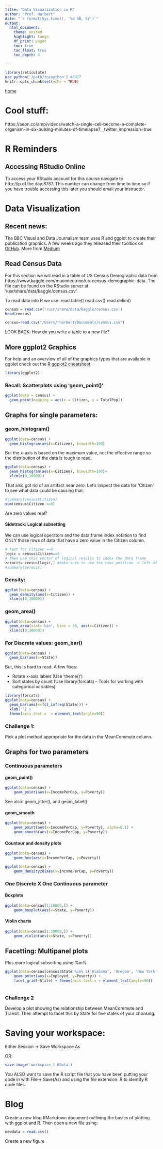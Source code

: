 ```yaml
---
title: "Data Visualization in R"
author: "Prof. Harbert"
date: "`r format(Sys.time(), '%d %B, %Y')`"
output: 
  html_document:
    theme: united
    highlight: tango
    df_print: paged
    toc: true
    toc_float: true
    toc_depth: 4
  
---
```



```r
library(reticulate)
use_python('/path/to/python') #EDIT
knitr::opts_chunk$set(echo = TRUE)
```



[home](https://rsh249.github.io/applied_bioinformatics)

# Cool stuff:

https://aeon.co/amp/videos/watch-a-single-cell-become-a-complete-organism-in-six-pulsing-minutes-of-timelapse?__twitter_impression=true

# R Reminders

## Accessing RStudio Online

To access your RStudio account for this course navigate to http://ip.of.the.day:8787. This number can change from time to time so if you have trouble accessing this later you should email your instructor.


# Data Visualization

## Recent news:

The BBC Visual and Data Journalism team uses R and ggplot to create their publication graphics. A few weeks ago they released their toolbox on [GitHub](https://github.com/bbc/bbplot). More from [Medium](https://medium.com/bbc-visual-and-data-journalism/how-the-bbc-visual-and-data-journalism-team-works-with-graphics-in-r-ed0b35693535)



## Read Census Data

For this section we will read in a table of US Census Demographic data from https://www.kaggle.com/muonneutrino/us-census-demographic-data. The file can be found on the RStudio server at '/usr/share/data/kaggle/census.csv'. 


To read data into R we use:
read.table()
read.csv()
read.delim()

```r
census = read.csv('/usr/share/data/kaggle/census.csv')
head(census)

```

```r
census=read.csv("/Users/rharbert/Documents/census.csv")
```

LOOK BACK: How do you write a table to a new file?


## More ggplot2 Graphics

For help and an overview of all of the graphics types that are available in ggplot check out the [R ggplot2 cheatsheet](https://www.rstudio.com/wp-content/uploads/2016/11/ggplot2-cheatsheet-2.1.pdf)

```r
library(ggplot2)
```

### Recall: Scatterplots using 'geom_point()'

```r
ggplot(data = census) +
  geom_point(mapping = aes(x = Citizen, y = TotalPop))
```

## Graphs for single parameters:

### geom_histogram()

```r
ggplot(data=census) +
  geom_histogram(aes(x=Citizen), binwidth=100) 
```

But the x-axis is based on the maximum value, not the effective range so the distribution of the data is tough to read.

```r
ggplot(data=census) +
  geom_histogram(aes(x=Citizen), binwidth=100)+
  xlim(c(0,10000))
```

That also got rid of an artifact near zero. Let's inspect the data for 'Citizen' to see what data could be causing that:

```r
#summary(census$Citizen)
sum(census$Citizen <=0)
```

Are zero values real?

#### Sidetrack: Logical subsetting

We can use logical operators and the data.frame index notation to find ONLY those rows of data that have a zero value in the Citizen column.

```r
# test for Citizen ==0
logic = census$Citizen==0
# Then use this vector of logical results to index the data frame
zerocit= census[logic,] #make sure to use the rows position -> left of the column
#summary(zerocit)
```
### Density:

```r
ggplot(data=census) +
  geom_density(aes(x=Citizen)) +
  xlim(c(0,10000))
```

### geom_area()

```r
ggplot(data=census) +
  geom_area(stat='bin', bins = 30, aes(x=Citizen)) +
  xlim(c(0,10000))
```

### For Discrete values: geom_bar()

```r
ggplot(data=census) +
  geom_bar(aes(x=State))

```
But, this is hard to read. A few fixes:

+ Rotate x-axis labels (Use 'theme()')
+ Sort states by count (Use library(forcats) -- Tools for working with categorical variables)

```r
library(forcats)
ggplot(data=census) +
  geom_bar(aes(x=fct_infreq(State))) +
  xlab('') +
  theme(axis.text.x  = element_text(angle=90))
```

### Challenge 1:

Pick a plot method appropriate for the data in the MeanCommute column. 

## Graphs for two parameters

### Continuous parameters

#### geom_point()

```R
ggplot(data=census) + 
    geom_point(aes(x=IncomePerCap, y=Poverty))
```

See also: geom_jitter(), and geom_label()

#### geom_smooth

```r
ggplot(data=census) + 
    geom_point(aes(x=IncomePerCap, y=Poverty), alpha=0.1) +
    geom_smooth(aes(x=IncomePerCap, y=Poverty)) 
```

#### Countour and density plots

```R
ggplot(data=census) + 
    geom_hex(aes(x=IncomePerCap, y=Poverty)) 
```
```R
ggplot(data=census) + 
    geom_density2d(aes(x=IncomePerCap, y=Poverty)) 
```

### One Discrete X One Continuous parameter

#### Boxplots

```R
ggplot(data=census[1:10000,]) + 
    geom_boxplot(aes(x=State, y=Poverty)) 
```

#### Violin charts

```R
ggplot(data=census[1:10000,]) + 
    geom_violin(aes(x=State, y=Poverty)) 
```

## Facetting: Multipanel plots

Plus more logical subsetting using %in%


```R
ggplot(data=census[census$State %in% c('Alabama', 'Oregon', 'New York', 'California'),]) + 
    geom_point(aes(x=Employed, y=Poverty)) +
    facet_grid(~State) + theme(axis.text.x = element_text(angle=90))
    
```

### Challenge 2

Develop a plot showing the relationship between MeanCommute and Transit. Then attempt to facet this by State for five states of your choosing.


# Saving your workspace:

Either Session -> Save Workspace As

OR:

```r
save.image('workspace_1.RData')
```

You ALSO want to save the R script file that you have been putting your code in with File-> Save(As) and using the file extension .R to identify R code files.


# Blog

Create a new blog RMarkdown document outlining the basics of plotting with ggplot and R. Then open a new file using:

```r
newdata = read.csv()
```

Create a new figure 